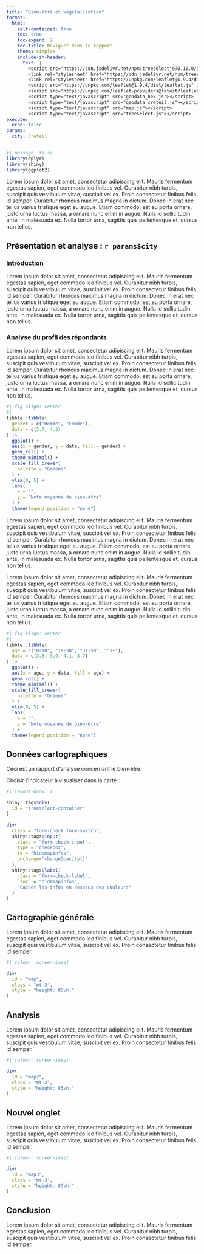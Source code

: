 ```yaml
---
title: "Bien-être et végétalisation"
format:
  html:
    self-contained: true
    toc: true
    toc-expand: 2
    toc-title: Naviguer dans le rapport
    theme: simplex
    include-in-header:
      text: |
        <script src="https://cdn.jsdelivr.net/npm/treeselectjs@0.10.0/dist/treeselectjs.umd.js"></script>
        <link rel="stylesheet" href="https://cdn.jsdelivr.net/npm/treeselectjs@0.10.0/dist/treeselectjs.css" />
        <link rel="stylesheet" href="https://unpkg.com/leaflet@1.9.4/dist/leaflet.css" integrity="sha256-p4NxAoJBhIIN+hmNHrzRCf9tD/miZyoHS5obTRR9BMY=" crossorigin=""/>
        <script src="https://unpkg.com/leaflet@1.9.4/dist/leaflet.js" integrity="sha256-20nQCchB9co0qIjJZRGuk2/Z9VM+kNiyxNV1lvTlZBo=" crossorigin=""></script>
        <script src="https://unpkg.com/leaflet-providers@latest/leaflet-providers.js"></script>
        <script type="text/javascript" src="geodata_hex.js"></script>
        <script type="text/javascript" src="geodata_creteil.js"></script>
        <script type="text/javascript" src="map.js"></script>
        <script type="text/javascript" src="treeSelect.js"></script>
execute:
  echo: false
params:
  city: Créteil
---
```


```r
#| message: false
library(dplyr)
library(shiny)
library(ggplot2)
```

Lorem ipsum dolor sit amet, consectetur adipiscing elit. Mauris fermentum egestas sapien, eget commodo leo finibus vel. Curabitur nibh turpis, suscipit quis vestibulum vitae, suscipit vel ex. Proin consectetur finibus felis id semper. Curabitur rhoncus maximus magna in dictum. Donec in erat nec tellus varius tristique eget eu augue. Etiam commodo, est eu porta ornare, justo urna luctus massa, a ornare nunc enim in augue. Nulla id sollicitudin ante, in malesuada ex. Nulla tortor urna, sagittis quis pellentesque et, cursus non tellus.

## Présentation et analyse : `r params$city`

### Introduction

Lorem ipsum dolor sit amet, consectetur adipiscing elit. Mauris fermentum egestas sapien, eget commodo leo finibus vel. Curabitur nibh turpis, suscipit quis vestibulum vitae, suscipit vel ex. Proin consectetur finibus felis id semper. Curabitur rhoncus maximus magna in dictum. Donec in erat nec tellus varius tristique eget eu augue. Etiam commodo, est eu porta ornare, justo urna luctus massa, a ornare nunc enim in augue. Nulla id sollicitudin ante, in malesuada ex. Nulla tortor urna, sagittis quis pellentesque et, cursus non tellus.

### Analyse du profil des répondants

Lorem ipsum dolor sit amet, consectetur adipiscing elit. Mauris fermentum egestas sapien, eget commodo leo finibus vel. Curabitur nibh turpis, suscipit quis vestibulum vitae, suscipit vel ex. Proin consectetur finibus felis id semper. Curabitur rhoncus maximus magna in dictum. Donec in erat nec tellus varius tristique eget eu augue. Etiam commodo, est eu porta ornare, justo urna luctus massa, a ornare nunc enim in augue. Nulla id sollicitudin ante, in malesuada ex. Nulla tortor urna, sagittis quis pellentesque et, cursus non tellus.


```r
#| fig-align: center
#| 
tibble::tibble(
  gender = c("Homme", "Femme"),
  data = c(3.7, 4.3)
) |> 
  ggplot() +
  aes(x = gender, y = data, fill = gender) +
  geom_col() +
  theme_minimal() +
  scale_fill_brewer(
    palette = "Greens"
  ) +
  ylim(0, 5) +
  labs(
    x = "",
    y = "Note moyenne de bien-être"
  ) +
  theme(legend.position = "none")
```

Lorem ipsum dolor sit amet, consectetur adipiscing elit. Mauris fermentum egestas sapien, eget commodo leo finibus vel. Curabitur nibh turpis, suscipit quis vestibulum vitae, suscipit vel ex. Proin consectetur finibus felis id semper. Curabitur rhoncus maximus magna in dictum. Donec in erat nec tellus varius tristique eget eu augue. Etiam commodo, est eu porta ornare, justo urna luctus massa, a ornare nunc enim in augue. Nulla id sollicitudin ante, in malesuada ex. Nulla tortor urna, sagittis quis pellentesque et, cursus non tellus.

Lorem ipsum dolor sit amet, consectetur adipiscing elit. Mauris fermentum egestas sapien, eget commodo leo finibus vel. Curabitur nibh turpis, suscipit quis vestibulum vitae, suscipit vel ex. Proin consectetur finibus felis id semper. Curabitur rhoncus maximus magna in dictum. Donec in erat nec tellus varius tristique eget eu augue. Etiam commodo, est eu porta ornare, justo urna luctus massa, a ornare nunc enim in augue. Nulla id sollicitudin ante, in malesuada ex. Nulla tortor urna, sagittis quis pellentesque et, cursus non tellus.

```r
#| fig-align: center
#| 
tibble::tibble(
  age = c("0-18", "19-30", "31-50", "51+"),
  data = c(3.5, 3.9, 4.1, 3.7)
) |> 
  ggplot() +
  aes(x = age, y = data, fill = age) +
  geom_col() +
  theme_minimal() +
  scale_fill_brewer(
    palette = "Greens"
  ) +
  ylim(0, 5) +
  labs(
    x = "",
    y = "Note moyenne de bien-être"
  ) +
  theme(legend.position = "none")
```

## Données cartographiques

Ceci est un rapport d'analyse concernant le bien-être.

Choisir l'indicateur à visualiser dans la carte :

```r
#| layout-nrow: 1

shiny::tags$div(
  id = "treeselect-container"
)

div(
  class = "form-check form-switch",
  shiny::tags$input(
    class = "form-check-input",
    type = "checkbox",
    id = "hidemapinfos",
    onchange="changeOpacity()"
  ),
  shiny::tags$label(
    class = "form-check-label",
    `for` = "hidemapinfos",
    "Cacher les infos en dessous des couleurs"
  )
)
```

::: {.panel-tabset .nav-pills}

<!-- Tous les titres de niveau 2 deviennent un nouvel onglet dans ce layout  -->

## Cartographie générale

Lorem ipsum dolor sit amet, consectetur adipiscing elit. Mauris fermentum egestas sapien, eget commodo leo finibus vel. Curabitur nibh turpis, suscipit quis vestibulum vitae, suscipit vel ex. Proin consectetur finibus felis id semper.

```r
#| column: screen-inset

div(
  id = "map",
  class = "mt-3",
  style = "height: 85vh;"
)
```

## Analysis

Lorem ipsum dolor sit amet, consectetur adipiscing elit. Mauris fermentum egestas sapien, eget commodo leo finibus vel. Curabitur nibh turpis, suscipit quis vestibulum vitae, suscipit vel ex. Proin consectetur finibus felis id semper.

```r
#| column: screen-inset

div(
  id = "map2",
  class = "mt-3",
  style = "height: 85vh;"
)
```

## Nouvel onglet

Lorem ipsum dolor sit amet, consectetur adipiscing elit. Mauris fermentum egestas sapien, eget commodo leo finibus vel. Curabitur nibh turpis, suscipit quis vestibulum vitae, suscipit vel ex. Proin consectetur finibus felis id semper.

```r
#| column: screen-inset

div(
  id = "map3",
  class = "mt-3",
  style = "height: 85vh;"
)
```

::::

## Conclusion

Lorem ipsum dolor sit amet, consectetur adipiscing elit. Mauris fermentum egestas sapien, eget commodo leo finibus vel. Curabitur nibh turpis, suscipit quis vestibulum vitae, suscipit vel ex. Proin consectetur finibus felis id semper.
